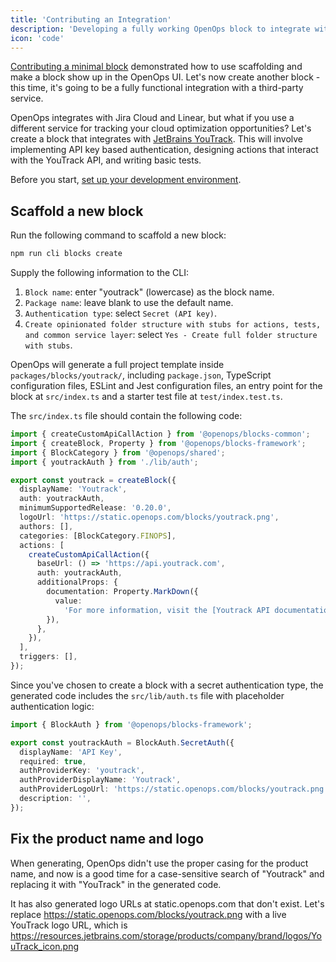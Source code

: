 ```yaml
---
title: 'Contributing an Integration'
description: 'Developing a fully working OpenOps block to integrate with a third party service'
icon: 'code'
---
```


[Contributing a minimal block](/contributing/contributing-a-minimal-block/) demonstrated how to use scaffolding and make a block show up in the OpenOps UI. Let's now create another block - this time, it's going to be a fully functional integration with a third-party service.

OpenOps integrates with Jira Cloud and Linear, but what if you use a different service for tracking your cloud optimization opportunities? Let's create a block that integrates with [JetBrains YouTrack](https://www.jetbrains.com/youtrack/). This will involve implementing API key based authentication, designing actions that interact with the YouTrack API, and writing basic tests.

Before you start, [set up your development environment](/contributing/development-environment/).

## Scaffold a new block

Run the following command to scaffold a new block:

```bash
npm run cli blocks create
```

Supply the following information to the CLI:

1. `Block name`: enter "youtrack" (lowercase) as the block name.
2. `Package name`: leave blank to use the default name.
3. `Authentication type`: select `Secret (API key)`.
4. `Create opinionated folder structure with stubs for actions, tests, and common service layer`: select `Yes - Create full folder structure with stubs`.

OpenOps will generate a full project template inside `packages/blocks/youtrack/`, including `package.json`, TypeScript configuration files, ESLint and Jest configuration files, an entry point for the block at `src/index.ts` and a starter test file at `test/index.test.ts`.

The `src/index.ts` file should contain the following code:

```ts
import { createCustomApiCallAction } from '@openops/blocks-common';
import { createBlock, Property } from '@openops/blocks-framework';
import { BlockCategory } from '@openops/shared';
import { youtrackAuth } from './lib/auth';

export const youtrack = createBlock({
  displayName: 'Youtrack',
  auth: youtrackAuth,
  minimumSupportedRelease: '0.20.0',
  logoUrl: 'https://static.openops.com/blocks/youtrack.png',
  authors: [],
  categories: [BlockCategory.FINOPS],
  actions: [
    createCustomApiCallAction({
      baseUrl: () => 'https://api.youtrack.com',
      auth: youtrackAuth,
      additionalProps: {
        documentation: Property.MarkDown({
          value:
            'For more information, visit the [Youtrack API documentation](https://docs.youtrack.com/reference/introduction).',
        }),
      },
    }),
  ],
  triggers: [],
});
```

Since you've chosen to create a block with a secret authentication type, the generated code includes the `src/lib/auth.ts` file with placeholder authentication logic:

```ts
import { BlockAuth } from '@openops/blocks-framework';

export const youtrackAuth = BlockAuth.SecretAuth({
  displayName: 'API Key',
  required: true,
  authProviderKey: 'youtrack',
  authProviderDisplayName: 'Youtrack',
  authProviderLogoUrl: 'https://static.openops.com/blocks/youtrack.png',
  description: '',
});
```

## Fix the product name and logo

When generating, OpenOps didn't use the proper casing for the product name, and now is a good time for a case-sensitive search of "Youtrack" and replacing it with "YouTrack" in the generated code.

It has also generated logo URLs at static.openops.com that don't exist. Let's replace https://static.openops.com/blocks/youtrack.png with a live YouTrack logo URL, which is https://resources.jetbrains.com/storage/products/company/brand/logos/YouTrack_icon.png


